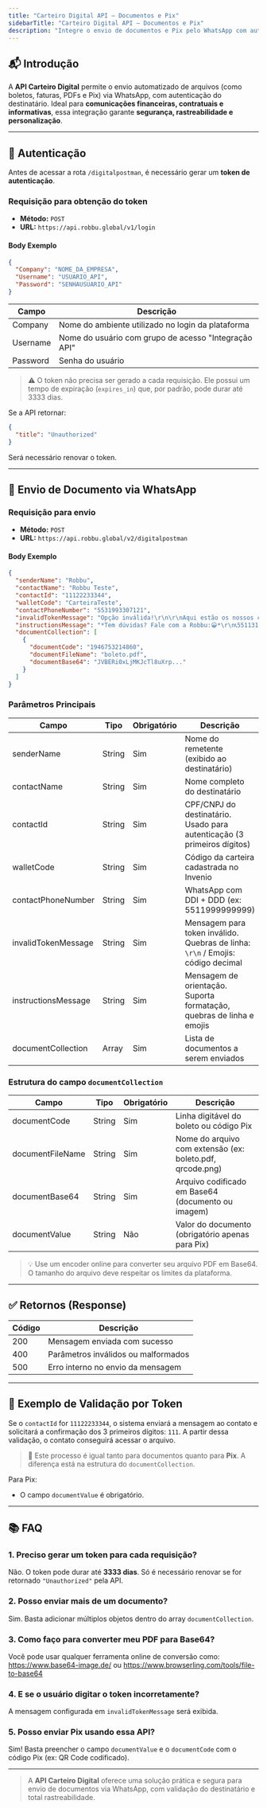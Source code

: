 ```yaml
---
title: "Carteiro Digital API – Documentos e Pix"
sidebarTitle: "Carteiro Digital API – Documentos e Pix"
description: "Integre o envio de documentos e Pix pelo WhatsApp com autenticação segura usando a API Carteiro Digital da Robbu."
---
```


## 📬 Introdução

A **API Carteiro Digital** permite o envio automatizado de arquivos (como boletos, faturas, PDFs e Pix) via WhatsApp, com autenticação do destinatário.
Ideal para **comunicações financeiras, contratuais e informativas**, essa integração garante **segurança, rastreabilidade e personalização**.

---

## 🔐 Autenticação

Antes de acessar a rota `/digitalpostman`, é necessário gerar um **token de autenticação**.

### Requisição para obtenção do token

- **Método:** `POST`
- **URL:** `https://api.robbu.global/v1/login`

#### Body Exemplo

```json
{
  "Company": "NOME_DA_EMPRESA",
  "Username": "USUARIO_API",
  "Password": "SENHAUSUARIO_API"
}
```

| Campo    | Descrição                                                                 |
|----------|---------------------------------------------------------------------------|
| Company  | Nome do ambiente utilizado no login da plataforma                        |
| Username | Nome do usuário com grupo de acesso "Integração API"                     |
| Password | Senha do usuário                                                         |

> ⚠️ O token não precisa ser gerado a cada requisição. Ele possui um tempo de expiração (`expires_in`) que, por padrão, pode durar até 3333 dias.

Se a API retornar:
```json
{
  "title": "Unauthorized"
}
```
Será necessário renovar o token.

---

## 📄 Envio de Documento via WhatsApp

### Requisição para envio

- **Método:** `POST`
- **URL:** `https://api.robbu.global/v2/digitalpostman`

#### Body Exemplo
```json
{
  "senderName": "Robbu",
  "contactName": "Robbu Teste",
  "contactId": "11122233344",
  "walletCode": "CarteiraTeste",
  "contactPhoneNumber": "5531993307121",
  "invalidTokenMessage": "Opção inválida!\r\n\r\nAqui estão os nossos canais de atendimento:\r\n📞551131362846",
  "instructionsMessage": "*Tem dúvidas? Fale com a Robbu:😀*\r\n📞551131362846",
  "documentCollection": [
    {
      "documentCode": "1946753214860",
      "documentFileName": "boleto.pdf",
      "documentBase64": "JVBERi0xLjMKJcTl8uXrp..."
    }
  ]
}
```

### Parâmetros Principais

| Campo                | Tipo    | Obrigatório | Descrição                                                                                  |
|----------------------|---------|-------------|--------------------------------------------------------------------------------------------|
| senderName           | String  | Sim         | Nome do remetente (exibido ao destinatário)                                               |
| contactName          | String  | Sim         | Nome completo do destinatário                                                             |
| contactId            | String  | Sim         | CPF/CNPJ do destinatário. Usado para autenticação (3 primeiros dígitos)                   |
| walletCode           | String  | Sim         | Código da carteira cadastrada no Invenio                                                  |
| contactPhoneNumber   | String  | Sim         | WhatsApp com DDI + DDD (ex: 5511999999999)                                                |
| invalidTokenMessage  | String  | Sim         | Mensagem para token inválido. Quebras de linha: `\r\n` / Emojis: código decimal           |
| instructionsMessage  | String  | Sim         | Mensagem de orientação. Suporta formatação, quebras de linha e emojis                    |
| documentCollection   | Array   | Sim         | Lista de documentos a serem enviados                                                      |

### Estrutura do campo `documentCollection`

| Campo            | Tipo    | Obrigatório | Descrição                                                                 |
|------------------|---------|-------------|---------------------------------------------------------------------------|
| documentCode     | String  | Sim         | Linha digitável do boleto ou código Pix                                   |
| documentFileName | String  | Sim         | Nome do arquivo com extensão (ex: boleto.pdf, qrcode.png)                 |
| documentBase64   | String  | Sim         | Arquivo codificado em Base64 (documento ou imagem)                        |
| documentValue    | String  | Não         | Valor do documento (obrigatório apenas para Pix)                          |

> 💡 Use um encoder online para converter seu arquivo PDF em Base64.
> O tamanho do arquivo deve respeitar os limites da plataforma.

---

## ✅ Retornos (Response)

| Código | Descrição                                        |
|--------|--------------------------------------------------|
| 200    | Mensagem enviada com sucesso                     |
| 400    | Parâmetros inválidos ou malformados              |
| 500    | Erro interno no envio da mensagem                |

---

## 🔎 Exemplo de Validação por Token

Se o `contactId` for `11122233344`, o sistema enviará a mensagem ao contato e solicitará a confirmação dos 3 primeiros dígitos: `111`. A partir dessa validação, o contato conseguirá acessar o arquivo.

> 📌 Este processo é igual tanto para documentos quanto para **Pix**. A diferença está na estrutura do `documentCollection`.

Para Pix:
- O campo `documentValue` é obrigatório.

---

## 📚 FAQ

### 1. Preciso gerar um token para cada requisição?
Não. O token pode durar até **3333 dias**. Só é necessário renovar se for retornado `"Unauthorized"` pela API.

### 2. Posso enviar mais de um documento?
Sim. Basta adicionar múltiplos objetos dentro do array `documentCollection`.

### 3. Como faço para converter meu PDF para Base64?
Você pode usar qualquer ferramenta online de conversão como: https://www.base64-image.de/ ou https://www.browserling.com/tools/file-to-base64

### 4. E se o usuário digitar o token incorretamente?
A mensagem configurada em `invalidTokenMessage` será exibida.

### 5. Posso enviar Pix usando essa API?
Sim! Basta preencher o campo `documentValue` e o `documentCode` com o código Pix (ex: QR Code codificado).

---

> A **API Carteiro Digital** oferece uma solução prática e segura para envio de documentos via WhatsApp, com validação do destinatário e total rastreabilidade.


